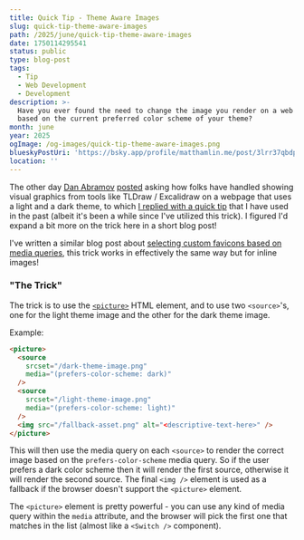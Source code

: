 ```yaml
---
title: Quick Tip - Theme Aware Images
slug: quick-tip-theme-aware-images
path: /2025/june/quick-tip-theme-aware-images
date: 1750114295541
status: public
type: blog-post
tags:
  - Tip
  - Web Development
  - Development
description: >-
  Have you ever found the need to change the image you render on a web page
  based on the current preferred color scheme of your theme?
month: june
year: 2025
ogImage: /og-images/quick-tip-theme-aware-images.png
blueskyPostUri: 'https://bsky.app/profile/matthamlin.me/post/3lrr37qbdp22d'
location: ''
---
```


The other day [Dan Abramov](https://bsky.app/profile/danabra.mov) [posted](https://bsky.app/profile/danabra.mov/post/3lqe3az4u3k2e) asking how folks have handled showing visual graphics from tools like TLDraw / Excalidraw on a webpage that uses a light and a dark theme, to which [I replied with a quick tip](https://bsky.app/profile/matthamlin.me/post/3lqe3rn57f222) that I have used in the past (albeit it's been a while since I've utilized this trick). I figured I'd expand a bit more on the trick here in a short blog post!

I've written a similar blog post about [selecting custom favicons based on media queries](/2024/march/custom-favicon-recipes), this trick works in effectively the same way but for inline images!

### "The Trick"

The trick is to use the [`<picture>`](https://developer.mozilla.org/en-US/docs/Web/HTML/Reference/Elements/picture) HTML element, and to use two `<source>`'s, one for the light theme image and the other for the dark theme image.

Example:

```html
<picture>
  <source
    srcset="/dark-theme-image.png"
    media="(prefers-color-scheme: dark)"
  />
  <source
    srcset="/light-theme-image.png"
    media="(prefers-color-scheme: light)"
  />
  <img src="/fallback-asset.png" alt="<descriptive-text-here>" />
</picture>
```

This will then use the media query on each `<source>` to render the correct image based on the `prefers-color-scheme` media query. So if the user prefers a dark color scheme then it will render the first source, otherwise it will render the second source. The final `<img />` element is used as a fallback if the browser doesn't support the `<picture>` element.

The `<picture>` element is pretty powerful - you can use any kind of media query within the `media` attribute, and the browser will pick the first one that matches in the list (almost like a `<Switch />` component).

